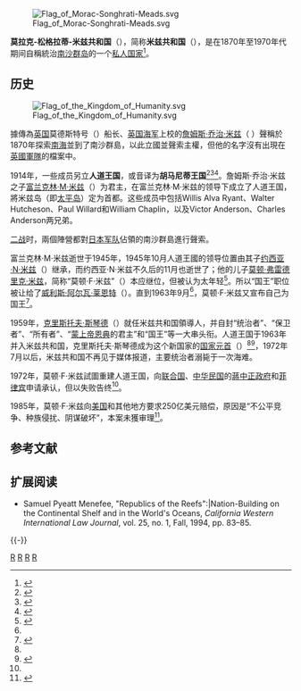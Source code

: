 [[File:Flag_of_Morac-Songhrati-Meads.svg|thumbnail]]

'''莫拉克-松格拉蒂-米兹共和国'''（{{lang-en|Republic of Morac-Songhrati-Meads}}），简称'''米兹共和国'''（{{lang|en|Republic of Meads}}），是在1870年至1970年代期间自稱統治[[南沙群岛|南沙群岛]]的一个[[私人国家|私人国家]]<ref name="#1">{{cite web | language = en | publisher = www.crwflags.com | title = Private Claims | url = http://www.crwflags.com/fotw/flags/xp-s.html | author = David Martucci | date = 7 December 1999 | accessdate = 1999年12月7日 | archive-date = 2013年9月27日 | archive-url = https://web.archive.org/web/20130927110811/http://www.crwflags.com/fotw/flags/xp-s.html | dead-url = no }}</ref>。

== 历史 ==
[[File:Flag_of_the_Kingdom_of_Humanity.svg|thumbnail]]

據傳為[[英国|英国]]莫德斯特号（{{lang|en|Modeste}}）船长、[[英国海军|英国海军]]上校的[[詹姆斯·乔治·米兹|詹姆斯·乔治·米兹]]（{{lang|en|James George Meads}} ）聲稱於1870年探索[[南海|南海]]並到了南沙群島，以此立國並聲索主權，但他的名字沒有出現在[[英國軍隊|英國軍隊]]的檔案中。

1914年，一些成员另立'''人道王国'''，或音译为'''胡马尼蒂王国'''<ref>{{cite book|title=The United States in Asia: A Historical Dictionary|last=Shavit|first=David|coauthor=|url=http://books.google.co.uk/books?id=IWdZTaJdc6UC&lpg=PA285&ots=YxvJzF76nq&pg=PA285#v=onepage&q=&f=false|pages=285|year=1990|publisher=Greenwood Press|isbn=031326788X|access-date=2014-07-22|archive-date=2013-10-24|archive-url=https://web.archive.org/web/20131024221908/http://books.google.co.uk/books?id=IWdZTaJdc6UC&lpg=PA285&ots=YxvJzF76nq&pg=PA285#v=onepage&q=&f=false|dead-url=no}}</ref><ref name="fowler">{{cite book|title=Law, Power, and the Sovereign State|last=Fowler|first=Michael|coauthor=Julie Marie Bunck|url=http://books.google.com/books?id=oAp_97VvpMIC&pg=PA54&dq=%22James+George+Meads%22&client=firefox-a#PPA54,M1|pages=54–55|year=1995|publisher=Pennsylvania State University Press|isbn=0-271-01470-9|access-date=2014-07-22|archive-date=2014-10-01|archive-url=https://web.archive.org/web/20141001154322/http://books.google.com/books?id=oAp_97VvpMIC&pg=PA54&dq=%22James+George+Meads%22&client=firefox-a#PPA54,M1|dead-url=no}}</ref><ref name="latimes">{{cite news|last=Whiting|first=Kenneth|title=Asian Nations Squabble Over Obscure String of Islands|work=Los Angeles Times|page=A2|date=2 February 1992}}</ref>。詹姆斯·乔治·米兹之子[[富兰克林·M·米兹|富兰克林·M·米兹]]（{{lang|en|Franklin M. Meads}}）为君主，在富兰克林·M·米兹的领导下成立了人道王国，將米兹岛（即[[太平岛|太平岛]]）定为首都。这些成员中包括Willis Alva Ryant、Walter Hutcheson、Paul Willard和William Chaplin，以及Victor Anderson、Charles Anderson两兄弟。

[[二战|二战]]时，兩個陣營都對[[日本军队|日本军队]]佔領的南沙群島進行聲索。

富兰克林·M·米兹逝世于1945年，1945年10月人道王國的领导位置由其子[[约西亚·N·米兹|约西亚·N·米兹]]（{{lang|en|Josiah N. Meads}}）继承，而约西亚·N·米兹不久后的11月也逝世了；他的儿子[[莫顿·弗雷德里克·米兹|莫顿·弗雷德里克·米兹]]，简称“莫顿·F·米兹”（{{lang|en|Morton Frederick Meads，缩写为Morton F. Meads}}）本应继位，但被认为太年轻<ref name="samuels">{{cite book|last=Samuels|first=Marwyn|title=Contest for the South China Sea|year=1982|pages=169–71}}</ref>。所以“国王”职位被让给了[[威利斯·阿尔瓦·莱恩特|威利斯·阿尔瓦·莱恩特]]（{{lang|en|Willis Alva Ryant}}）。直到1963年9月<ref name="#1"/>，莫顿·F·米兹又宣布自己为国王<ref name="#2">{{cite web | language = zh-hans | publisher = 南沙群岛在线>南海争端评论与研究 | title = 关于所谓“人道王国”和“莫拉克-松格拉蒂-米兹共和国”的闹剧 | url = http://www.nansha.org.cn/study/7.html | author = 编辑：张涛 (zt) | date = 2005年5月12日 | accessdate = 2005年5月12日 | archive-date = 2019年11月17日 | archive-url = https://web.archive.org/web/20191117042238/https://www.nansha.org.cn/study/7.html | dead-url = no }}</ref>。

1959年，[[克里斯托夫·斯琴德|克里斯托夫·斯琴德]]（{{lang|en|Christopher Scheider}}）就任米兹共和国領導人，并自封“统治者”、“保卫者”、“所有者”、“[[蒙上帝恩典|蒙上帝恩典]]的君主”和“国王”等一大串头衔。人道王国于1963年并入米兹共和国，克里斯托夫·斯琴德成为这个新国家的[[国家元首|国家元首]]（{{lang|en|Chief of the State}}）<ref name="#2"/><ref>{{cite web | language = zh-hans | publisher = 南沙群岛在线 | title = 人道王国、自由地、米兹共和国——百年中国国旗（十八） | url = http://hi.baidu.com/zhangzhang50/item/76d7322bafad75c7ee10f1da | author = 编辑：张蕴章 | date = 2009年11月12日 | accessdate = 2009年11月12日 }}{{Dead link|date=2020年4月 |bot=InternetArchiveBot |fix-attempted=yes }}</ref>，1972年7月以后，米兹共和国不再见于媒体报道，主要统治者溺毙于一次海难。

1972年，莫顿·F·米兹試圖重建人道王国，向[[联合国|联合国]]、[[中华民国|中华民国]]的[[蔣中正政府|蔣中正政府]]和[[菲律宾|菲律宾]]申请承认，但以失败告终<ref name="samuels" />。

1985年，莫顿·F·米兹向[[美国|美国]]和其他地方要求250亿美元赔偿，原因是“不公平竞争、种族侵扰、阴谋破坏”，本案未獲审理<ref>{{cite news| author = Miami Herald Staff | title = Atlantis And Other Wild Claims | work = Miami Herald | date = 31 May 1992 | page = 11F}}</ref>。

== 参考文献 ==
{{Reflist|30em}}

== 扩展阅读 ==
* Samuel Pyeatt Menefee, "Republics of the Reefs":|Nation-Building on the Continental Shelf and in the World's Oceans, ''California Western International Law Journal'', vol. 25, no. 1, Fall, 1994, pp. 83–85.

{{-}}
{{私人国家}}

{{DEFAULTSORT:Morac-Songhrati-Meads}}
[[Category:1870年建立的國家或政權|R]]
[[Category:1970年終結的國家或政權|R]]
[[Category:南沙群島私人國家|R]]
[[Category:已不存在的亞洲共和國|R]]